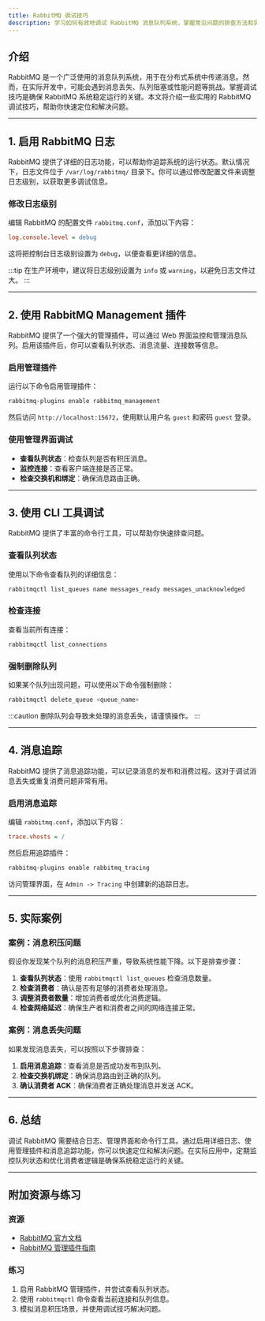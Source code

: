```yaml
---
title: RabbitMQ 调试技巧
description: 学习如何有效地调试 RabbitMQ 消息队列系统，掌握常见问题的排查方法和实用技巧。
---
```


## 介绍

RabbitMQ 是一个广泛使用的消息队列系统，用于在分布式系统中传递消息。然而，在实际开发中，可能会遇到消息丢失、队列阻塞或性能问题等挑战。掌握调试技巧是确保 RabbitMQ 系统稳定运行的关键。本文将介绍一些实用的 RabbitMQ 调试技巧，帮助你快速定位和解决问题。

---

## 1. 启用 RabbitMQ 日志

RabbitMQ 提供了详细的日志功能，可以帮助你追踪系统的运行状态。默认情况下，日志文件位于 `/var/log/rabbitmq/` 目录下。你可以通过修改配置文件来调整日志级别，以获取更多调试信息。

### 修改日志级别
编辑 RabbitMQ 的配置文件 `rabbitmq.conf`，添加以下内容：

```ini
log.console.level = debug
```

这将把控制台日志级别设置为 `debug`，以便查看更详细的信息。

:::tip
在生产环境中，建议将日志级别设置为 `info` 或 `warning`，以避免日志文件过大。
:::

---

## 2. 使用 RabbitMQ Management 插件

RabbitMQ 提供了一个强大的管理插件，可以通过 Web 界面监控和管理消息队列。启用该插件后，你可以查看队列状态、消息流量、连接数等信息。

### 启用管理插件
运行以下命令启用管理插件：

```bash
rabbitmq-plugins enable rabbitmq_management
```

然后访问 `http://localhost:15672`，使用默认用户名 `guest` 和密码 `guest` 登录。

### 使用管理界面调试
- **查看队列状态**：检查队列是否有积压消息。
- **监控连接**：查看客户端连接是否正常。
- **检查交换机和绑定**：确保消息路由正确。

---

## 3. 使用 CLI 工具调试

RabbitMQ 提供了丰富的命令行工具，可以帮助你快速排查问题。

### 查看队列状态
使用以下命令查看队列的详细信息：

```bash
rabbitmqctl list_queues name messages_ready messages_unacknowledged
```

### 检查连接
查看当前所有连接：

```bash
rabbitmqctl list_connections
```

### 强制删除队列
如果某个队列出现问题，可以使用以下命令强制删除：

```bash
rabbitmqctl delete_queue <queue_name>
```

:::caution
删除队列会导致未处理的消息丢失，请谨慎操作。
:::

---

## 4. 消息追踪

RabbitMQ 提供了消息追踪功能，可以记录消息的发布和消费过程。这对于调试消息丢失或重复消费问题非常有用。

### 启用消息追踪
编辑 `rabbitmq.conf`，添加以下内容：

```ini
trace.vhosts = /
```

然后启用追踪插件：

```bash
rabbitmq-plugins enable rabbitmq_tracing
```

访问管理界面，在 `Admin -> Tracing` 中创建新的追踪日志。

---

## 5. 实际案例

### 案例：消息积压问题
假设你发现某个队列的消息积压严重，导致系统性能下降。以下是排查步骤：

1. **查看队列状态**：使用 `rabbitmqctl list_queues` 检查消息数量。
2. **检查消费者**：确认是否有足够的消费者处理消息。
3. **调整消费者数量**：增加消费者或优化消费逻辑。
4. **检查网络延迟**：确保生产者和消费者之间的网络连接正常。

### 案例：消息丢失问题
如果发现消息丢失，可以按照以下步骤排查：

1. **启用消息追踪**：查看消息是否成功发布到队列。
2. **检查交换机绑定**：确保消息路由到正确的队列。
3. **确认消费者 ACK**：确保消费者正确处理消息并发送 ACK。

---

## 6. 总结

调试 RabbitMQ 需要结合日志、管理界面和命令行工具。通过启用详细日志、使用管理插件和消息追踪功能，你可以快速定位和解决问题。在实际应用中，定期监控队列状态和优化消费者逻辑是确保系统稳定运行的关键。

---

## 附加资源与练习

### 资源
- [RabbitMQ 官方文档](https://www.rabbitmq.com/documentation.html)
- [RabbitMQ 管理插件指南](https://www.rabbitmq.com/management.html)

### 练习
1. 启用 RabbitMQ 管理插件，并尝试查看队列状态。
2. 使用 `rabbitmqctl` 命令查看当前连接和队列信息。
3. 模拟消息积压场景，并使用调试技巧解决问题。
